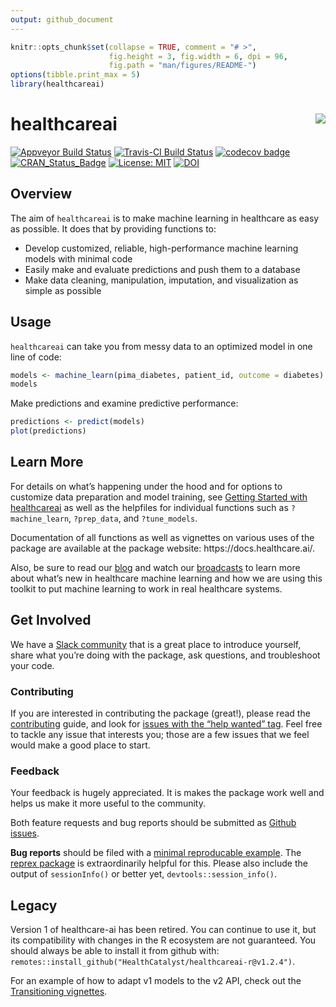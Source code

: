 ```yaml
---
output: github_document
---
```


<!-- README.md is generated from README.Rmd. Please edit the .Rmd and knit it to generate the .md. -->

```r
knitr::opts_chunk$set(collapse = TRUE, comment = "# >",
                      fig.height = 3, fig.width = 6, dpi = 96,
                      fig.path = "man/figures/README-")
options(tibble.print_max = 5)
library(healthcareai)
```

# healthcareai <img src="man/figures/logo.png" align="right" />

[![Appveyor Build Status](https://ci.appveyor.com/api/projects/status/0xrpe233o9a16l4l/branch/master?svg=true)](https://ci.appveyor.com/project/CatalystAdmin/healthcareai-r/) 
[![Travis-CI Build Status](https://travis-ci.org/HealthCatalyst/healthcareai-r.svg?branch=master)](https://travis-ci.org/HealthCatalyst/healthcareai-r) 
[![codecov badge](https://codecov.io/gh/HealthCatalyst/healthcareai-r/branch/master/graph/badge.svg)](https://codecov.io/gh/HealthCatalyst/healthcareai-r) 
[![CRAN_Status_Badge](https://www.r-pkg.org/badges/version-last-release/healthcareai)](https://cran.r-project.org/package=healthcareai)
[![License: MIT](https://img.shields.io/badge/License-MIT-blue.svg)](https://github.com/HealthCatalystSLC/healthcareai-r/blob/master/LICENSE)
[![DOI](https://zenodo.org/badge/DOI/10.5281/zenodo.999334.svg)](https://doi.org/10.5281/zenodo.999334)

## Overview

The aim of `healthcareai` is to make machine learning in healthcare as easy as possible. It does that by providing functions to:

- Develop customized, reliable, high-performance machine learning models with minimal code
- Easily make and evaluate predictions and push them to a database
- Make data cleaning, manipulation, imputation, and visualization as simple as possible

## Usage

`healthcareai` can take you from messy data to an optimized model in one line of code:

```r
models <- machine_learn(pima_diabetes, patient_id, outcome = diabetes)
models
```

Make predictions and examine predictive performance:

```r
predictions <- predict(models)
plot(predictions)
```

## Learn More

For details on what's happening under the hood and for options to customize data preparation and model training, see [Getting Started with healthcareai](https://docs.healthcare.ai/articles/site_only/healthcareai.html) as well as the helpfiles for individual functions such as `?machine_learn`, `?prep_data`, and `?tune_models`. 

Documentation of all functions as well as vignettes on various uses of the package are available at the package website: https://docs.healthcare.ai/.

Also, be sure to read our [blog](http://healthcare.ai/blog/) and watch our [broadcasts](https://www.youtube.com/channel/UCGZUobs_x712KbcL6RSzfnQ) to learn more about what's new in healthcare machine learning and how we are using this toolkit to put machine learning to work in real healthcare systems.

## Get Involved

We have a [Slack community](https://healthcare-ai.slack.com/) that is a great place to introduce yourself, share what you're doing with the package, ask questions, and troubleshoot your code.

### Contributing

If you are interested in contributing the package (great!), please read the [contributing](https://github.com/HealthCatalyst/healthcareai-r/blob/master/CONTRIBUTING.md) guide, and look for [issues with the "help wanted" tag](https://github.com/HealthCatalyst/healthcareai-r/labels/help%20wanted). Feel free to tackle any issue that interests you; those are a few issues that we feel would make a good place to start.

### Feedback

Your feedback is hugely appreciated. It is makes the package work well and helps us make it more useful to the community.

Both feature requests and bug reports should be submitted as [Github issues](https://github.com/HealthCatalyst/healthcareai-r/issues/new). 

**Bug reports** should be filed with a [minimal reproducable example](https://gist.github.com/hadley/270442). The [reprex package](https://github.com/tidyverse/reprex) is extraordinarily helpful for this. Please also include the output of `sessionInfo()` or better yet, `devtools::session_info()`.

## Legacy

Version 1 of healthcare-ai has been retired. You can continue to use it, but its compatibility with changes in the R ecosystem are not guaranteed. You should always be able to install it from github with: `remotes::install_github("HealthCatalyst/healthcareai-r@v1.2.4")`.

For an example of how to adapt v1 models to the v2 API, check out the [Transitioning vignettes](https://docs.healthcare.ai/articles/site_only/transitioning.html).
